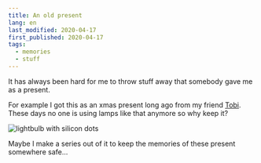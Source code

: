 ```yaml
---
title: An old present
lang: en
last_modified: 2020-04-17
first_published: 2020-04-17
tags:
  - memories
  - stuff
---
```


It has always been hard for me to throw stuff away that somebody gave me as a present.

For example I got this as an xmas present long ago from my friend [Tobi](/photos/people?name=tobi). These days no one is
using lamps like that anymore so why keep it?

![lightbulb with silicon dots](./lightbulb.jpg)

Maybe I make a series out of it to keep the memories of these present somewhere safe...
